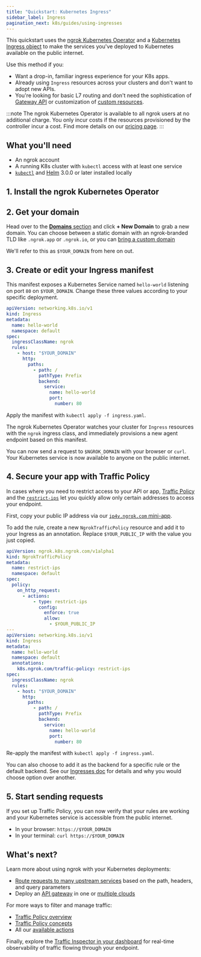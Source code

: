 ```yaml
---
title: "Quickstart: Kubernetes Ingress"
sidebar_label: Ingress
pagination_next: k8s/guides/using-ingresses
---
```




This quickstart uses the [ngrok Kubernetes Operator](/docs/k8s) and a [Kubernetes Ingress object](https://kubernetes.io/docs/concepts/services-networking/ingress/) to make the services you've deployed to Kubernetes available on the public internet.

Use this method if you:

- Want a drop-in, familiar ingress experience for your K8s apps.
- Already using `Ingress` resources across your clusters and don't want to adopt new APIs.
- You're looking for basic L7 routing and don't need the sophistication of [Gateway API](/docs/getting-started/kubernetes/gateway-api) or customization of [custom resources](/docs/getting-started/kubernetes/crds).

:::note
The ngrok Kubernetes Operator is available to all ngrok users at no additional charge.
You only incur costs if the resources provisioned by the controller incur a cost.
Find more details on our [pricing page](https://ngrok.com/pricing).
:::

## What you'll need

- An ngrok account
- A running K8s cluster with `kubectl` access with at least one service
- [`kubectl`](https://kubernetes.io/docs/reference/kubectl/) and [Helm](https://helm.sh/docs/intro/install/) 3.0.0 or later installed locally

## 1. Install the ngrok Kubernetes Operator

<K8sSetup />
<K8sInstall />

## 2. Get your domain

Head over to the [**Domains** section](https://dashboard.ngrok.com/domains) and click **+ New Domain** to grab a new domain.
You can choose between a static domain with an ngrok-branded TLD like `.ngrok.app` or `.ngrok.io`, or you can [bring a custom domain](/docs/universal-gateway/custom-domains/)

We'll refer to this as `$YOUR_DOMAIN` from here on out.

## 3. Create or edit your Ingress manifest

This manifest exposes a Kubernetes Service named `hello-world` listening on port `80` on `$YOUR_DOMAIN`.
Change these three values according to your specific deployment.

```yaml title="ingress.yaml"
apiVersion: networking.k8s.io/v1
kind: Ingress
metadata:
  name: hello-world
  namespace: default
spec:
  ingressClassName: ngrok
  rules:
    - host: "$YOUR_DOMAIN"
      http:
        paths:
          - path: /
            pathType: Prefix
            backend:
              service:
                name: hello-world
                port:
                  number: 80
```

Apply the manifest with `kubectl apply -f ingress.yaml`.

The ngrok Kubernetes Operator watches your cluster for `Ingress` resources with the `ngrok` ingress class, and immediately provisions a new agent endpoint based on this manifest.

You can now send a request to `$NGROK_DOMAIN` with your browser or `curl`.
Your Kubernetes service is now available to anyone on the public internet.

## 4. Secure your app with Traffic Policy

In cases where you need to restrict access to your API or app, [Traffic Policy](/docs/traffic-policy) and the [`restrict-ips`](/docs/traffic-policy/actions/restrict-ips) let you quickly allow only certain addresses to access your endpoint.

First, copy your public IP address via our [`ip4v.ngrok.com` mini-app](https://ipv4.ngrok.com/).

To add the rule, create a new `NgrokTrafficPolicy` resource and add it to your Ingress as an annotation.
Replace `$YOUR_PUBLIC_IP` with the value you just copied.

```yaml title="ingress.yaml"
apiVersion: ngrok.k8s.ngrok.com/v1alpha1
kind: NgrokTrafficPolicy
metadata:
  name: restrict-ips
  namespace: default
spec:
  policy:
    on_http_request:
      - actions:
          - type: restrict-ips
            config:
              enforce: true
              allow:
                - $YOUR_PUBLIC_IP
---
apiVersion: networking.k8s.io/v1
kind: Ingress
metadata:
  name: hello-world
  namespace: default
  annotations:
    k8s.ngrok.com/traffic-policy: restrict-ips
spec:
  ingressClassName: ngrok
  rules:
    - host: "$YOUR_DOMAIN"
      http:
        paths:
          - path: /
            pathType: Prefix
            backend:
              service:
                name: hello-world
                port:
                  number: 80
```

Re-apply the manifest with `kubectl apply -f ingress.yaml`.

You can also choose to add it as the backend for a specific rule or the default backend.
See our [Ingresses doc](/docs/k8s/guides/using-ingresses/#using-ngroktrafficpolicy-with-ingress) for details and why you would choose option over another.

## 5. Start sending requests

If you set up Traffic Policy, you can now verify that your rules are working and your Kubernetes service is accessible from the public internet.

- In your browser: `https://$YOUR_DOMAIN`
- In your terminal: `curl https://$YOUR_DOMAIN`

## What's next?

Learn more about using ngrok with your Kubernetes deployments:

- [Route requests to many upstream services](/docs/k8s/guides/how-to/request-routing/) based on the path, headers, and query parameters
- Deploy an [API gateway](/docs/guides/api-gateway/kubernetes/) in one or [multiple clouds](/docs/guides/api-gateway/multicloud/)

For more ways to filter and manage traffic:

- [Traffic Policy overview](/docs/traffic-policy)
- [Traffic Policy concepts](/docs/traffic-policy/concepts/)
- All our [available actions](/docs/traffic-policy/actions/)

Finally, explore the [Traffic Inspector in your dashboard](https://dashboard.ngrok.com/traffic-inspector) for real-time observability of traffic flowing through your endpoint.
